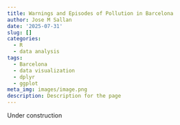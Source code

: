 ```yaml
---
title: Warnings and Episodes of Pollution in Barcelona
author: Jose M Sallan
date: '2025-07-31'
slug: []
categories:
  - R
  - data analysis
tags:
  - Barcelona
  - data visualization
  - dplyr
  - ggplot
meta_img: images/image.png
description: Description for the page
---
```


Under construction